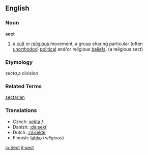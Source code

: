 ==English==
===Noun===
'''sect'''

#a [[cult]] or [[religious]] movement, a group sharing particular (often [[unorthodox]]) [[political]] and/or religious [[beliefs]]. (a religious ''sect'')
===Etymology===
{{L.}} ''secta'',a division<P>
===Related Terms===
[[sectarian]]

===Translations===
*Czech: [[sekta]] ''f''
*Danish: [[:da:sekt]]
*Dutch: [[:nl:sekte]]
*Finnish: [[lahko]] (''religious'')

[[io:Sect]]
[[it:sect]]